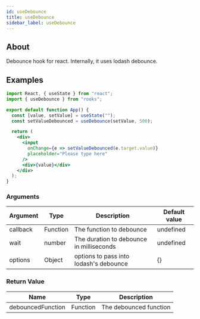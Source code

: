 ```yaml
---
id: useDebounce
title: useDebounce
sidebar_label: useDebounce
---
```


## About

Debounce hook for react. Internally, it uses lodash debounce.

## Examples

```jsx
import React, { useState } from "react";
import { useDebounce } from "rooks";

export default function App() {
  const [value, setValue] = useState("");
  const setValueDebounced = useDebounce(setValue, 500);

  return (
    <div>
      <input
        onChange={e => setValueDebounced(e.target.value)}
        placeholder="Please type here"
      />
      <div>{value}</div>
    </div>
  );
}
```

### Arguments

| Argument | Type     | Description                              | Default value |
| -------- | -------- | ---------------------------------------- | ------------- |
| callback | Function | The function to debounce                 | undefined     |
| wait     | number   | The duration to debounce in milliseconds | undefined     |
| options  | Object   | options to pass into lodash's debounce   | {}            |

### Return Value

| Name              | Type     | Description            |
| ----------------- | -------- | ---------------------- |
| debouncedFunction | Function | The debounced function |
